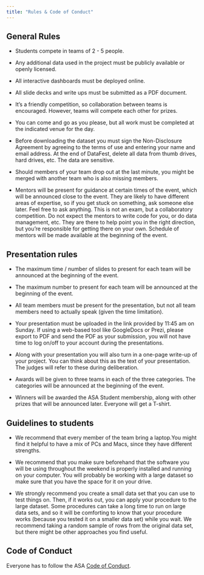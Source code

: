 ```yaml
---
title: "Rules & Code of Conduct"
---
```


## General Rules

- Students compete in teams of 2 - 5 people.

- Any additional data used in the project must be publicly available or openly licensed.

- All interactive dashboards must be deployed online.

- All slide decks and write ups must be submitted as a PDF document.

- It’s a friendly competition, so collaboration between teams is encouraged. However, teams will compete each other for prizes.

- You can come and go as you please, but all work must be completed at the indicated venue for the day. 

- Before downloading the dataset you must sign the Non-Disclosure Agreement by agreeing to the terms of use and entering your name and email address. At the end of DataFest, delete all data from thumb drives, hard drives, etc. The data are sensitive. 

- Should members of your team drop out at the last minute, you might be merged with another team who is also missing members. 

- Mentors will be present for guidance at certain times of the event, which will be announced close to the event. They are likely to have different areas of expertise, so if you get stuck on something, ask someone else later. Feel free to ask anything. This is not an exam, but a collaboratory competition. Do not expect the mentors to write code for you, or do data management, etc. They are there to help point you in the right direction, but you're responsible for getting there on your own. Schedule of mentors will be made available at the beginning of the event.

## Presentation rules

- The maximum time / number of slides to present for each team will be announced at the beginning of the event.

- The maximum number to present for each team will be announced at the beginning of the event.

- All team members must be present for the presentation, but not all team members need to actually speak (given the time limitation).

- Your presentation must be uploaded in the link provided by 11:45 am on Sunday. If using a web-based tool like GoogleDocs or Prezi, please export to PDF and send the PDF as your submission, you will not have time to log on/off to your account during the presentations.

- Along with your presentation you will also turn in a one-page write-up of your project. You can think about this as the text of your presentation. The judges will refer to these during deliberation.

- Awards will be given to three teams in each of the three categories. The categories will be announced at the beginning of the event.

- Winners will be awarded the ASA Student membership, along with other prizes that will be announced later. Everyone will get a T-shirt.

## Guidelines to students

- We recommend that every member of the team bring a laptop.You might find it helpful to have a mix of PCs and Macs, since they have different strengths.

- We recommend that you make sure beforehand that the software you will be using throughout the weekend is properly installed and running on your computer. You will probably be working with a large dataset so make sure that you have the space for it on your drive. 

- We strongly recommend you create a small data set that you can use to test things on. Then, if it works out, you can apply your procedure to the large dataset. Some procedures can take a long time to run on large data sets, and so it will be comforting to know that your procedure works (because you tested it on a smaller data set) while you wait. We recommend taking a random sample of rows from the original data set, but there might be other approaches you find useful. 

## Code of Conduct

Everyone has to follow the ASA [Code of Conduct](https://ww2.amstat.org/education/datafest/pdfs/ASA-DataFestCoC.pdf).